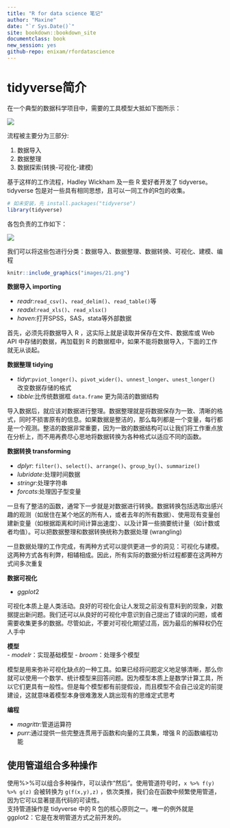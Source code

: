 ```yaml
---
title: "R for data science 笔记"
author: "Maxine"
date: "`r Sys.Date()`"
site: bookdown::bookdown_site
documentclass: book
new_session: yes
github-repo: enixam/rfordatascience
---
```



# tidyverse简介 {-}




在一个典型的数据科学项目中，需要的工具模型大抵如下图所示：


![](images/2.png)

 


流程被主要分为三部分:

1. 数据导入
2. 数据整理
3. 数据探索(转换-可视化-建模)  

基于这样的工作流程，Hadley Wickham 及一些 R 爱好者开发了 tidyverse。tidyverse 包是对一些具有相同思想，且可以一同工作的R包的收集。

```r
# 如未安装，先 install.packages("tidyverse")
library(tidyverse)
```

各包负责的工作如下：

![](images\17.png)  



我们可以将这些包进行分类：数据导入、数据整理、数据转换、可视化、建模、编程   

```r
knitr::include_graphics("images/21.png")
```


**数据导入 importing **    

- $readr$:`read_csv()`、`read_delim()`、`read_table()`等  
- $readxl$:`read_xls()`、`read_xlsx()`  
- $haven$:打开SPSS，SAS，stata等外部数据  

首先，必须先将数据导入 R ，这实际上就是读取并保存在文件、数据库或 Web API 中存储的数据，再加载到 R 的数据框中，如果不能将数据导入，下面的工作就无从谈起。  

**数据整理 tidying **     

- $tidyr$:`pviot_longer()`、`pivot_wider()`、`unnest_longer`、`unest_longer()` 改变数据存储的格式  
- $tibble$:比传统数据框 `data.frame` 更为简洁的数据结构  

导入数据后，就应该对数据进行整理。数据整理就是将数据保存为一致、清晰的格式，同时不损害原有的信息。如果数据是整洁的，那么每列都是一个变量，每行都是一个观测。整洁的数据非常重要，因为一致的数据结构可以让我们将工作重点放在分析上，而不用再费尽心思地将数据转换为各种格式以适应不同的函数。    
 
**数据转换 transforming **   

- $dplyr$: `filter()`、`select()`、`arrange()`、`group_by()`、`summarize()`  
- $lubridate$:处理时间数据    
- $stringr$:处理字符串    
- $forcats$:处理因子型变量  

一旦有了整洁的函数，通常下一步就是对数据进行转换。数据转换包括选取出感兴趣的观测（如居住在某个地区的所有人，或者去年的所有数据）、使用现有变量创建新变量（如根据距离和时间计算出速度）、以及计算一些摘要统计量（如计数或者均值）。可以把数据整理和数据转换统称为数据处理 (wrangling)   

一旦数据处理的工作完成，有两种方式可以提供更进一步的洞见：可视化与建模。这两种方式各有利弊，相辅相成。因此，所有实际的数据分析过程都要在这两种方式间多次重复    

**数据可视化**  

- $ggplot2$   

可视化本质上是人类活动。良好的可视化会让人发现之前没有意料到的现象，对数据提出新问题。我们还可以从良好的可视化中意识到自己提出了错误的问题，或者需要收集更多的数据。尽管如此，不要对可视化期望过高，因为最后的解释权仍在人手中  

**模型**  
- $modelr$：实现基础模型
- $broom$：处理多个模型

模型是用来弥补可视化缺点的一种工具。如果已经将问题定义地足够清晰，那么你就可以使用一个数学、统计模型来回答问题。因为模型本质上是数学计算工具，所以它们更具有一般性。但是每个模型都有前提假设，而且模型不会自己设定的前提建设，这就意味着模型本身很难激发人跳出现有的思维定式思考  


**编程**   

- $magrittr$:管道运算符  
- $purr$:通过提供一些完整连贯用于函数和向量的工具集，增强 R 的函数编程功能  

## 使用管道组合多种操作  

使用%>%可以组合多种操作，可以读作“然后”。使用管道符号时，`x %>% f(y) %>% g(z)` 会被转换为 `g(f(x,y),z)` ，依次类推，我们会在函数中频繁使用管道，因为它可以显著提高代码的可读性。  
支持管道操作是 tidyverse 中的 R 包的核心原则之一。唯一的例外就是 ggplot2：它是在发明管道方式之前开发的。  

